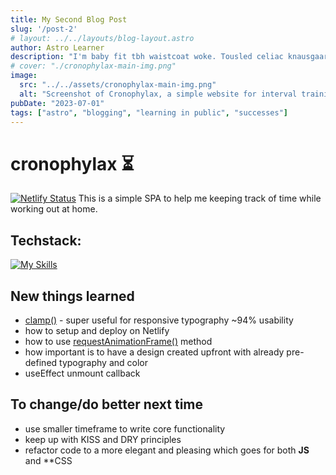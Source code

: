 ```yaml
---
title: My Second Blog Post
slug: '/post-2'
# layout: ../../layouts/blog-layout.astro
author: Astro Learner
description: "I'm baby fit tbh waistcoat woke. Tousled celiac knausgaard lo-fi, biodiesel ascot beard subway tile austin williamsburg tacos tattooed wolf live-edge YOLO. Affogato gatekeep cornhole, single-origin coffee YOLO flannel !"
# cover: "./cronophylax-main-img.png"
image:
  src: "../../assets/cronophylax-main-img.png"
  alt: "Screenshot of Cronophylax, a simple website for interval training"
pubDate: "2023-07-01"
tags: ["astro", "blogging", "learning in public", "successes"]
---
```


# cronophylax ⏳ 
[![Netlify Status](https://api.netlify.com/api/v1/badges/730bdb01-d7e1-4f64-a8a8-e713fd0ea221/deploy-status)](https://app.netlify.com/sites/chronophylax/deploys) This is a simple SPA to help me keeping track of time while working out at home.

## Techstack:
[![My Skills](https://skillicons.dev/icons?i=react,netlify,firebase,figma&theme=dark)](https://skillicons.dev)

## New things learned

- [clamp()](https://developer.mozilla.org/en-US/docs/Web/CSS/clamp) - super useful for responsive typography ~94% usability
- how to setup and deploy on Netlify
- how to use [requestAnimationFrame()](https://developer.mozilla.org/en-US/docs/Web/API/window/requestAnimationFrame) method
- how important is to have a design created upfront with already pre-defined typography and color
- useEffect unmount callback

## To change/do better next time

- use smaller timeframe to write core functionality
- keep up with KISS and DRY principles
- refactor code to a more elegant and pleasing which goes for both **JS** and **CSS